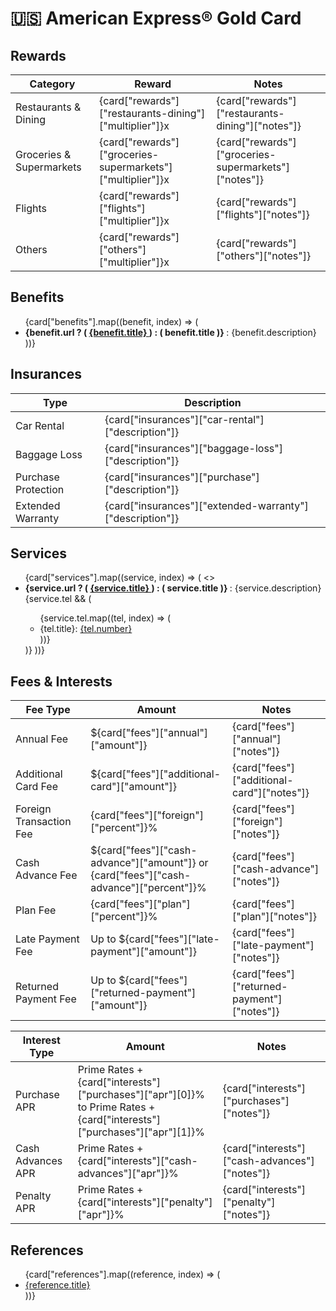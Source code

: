 # 🇺🇸 American Express® Gold Card



## Rewards

| Category                 | Reward                                                     | Notes                                                |
| ------------------------ | ---------------------------------------------------------- | ---------------------------------------------------- |
| Restaurants & Dining     | {card["rewards"]["restaurants-dining"]["multiplier"]}x     | {card["rewards"]["restaurants-dining"]["notes"]}     |
| Groceries & Supermarkets | {card["rewards"]["groceries-supermarkets"]["multiplier"]}x | {card["rewards"]["groceries-supermarkets"]["notes"]} |
| Flights                  | {card["rewards"]["flights"]["multiplier"]}x                | {card["rewards"]["flights"]["notes"]}                |
| Others                   | {card["rewards"]["others"]["multiplier"]}x                 | {card["rewards"]["others"]["notes"]}                 |

## Benefits

<ul>
  {card["benefits"].map((benefit, index) => (
    <li key={index}>
      <b>
        {benefit.url ? (
          <a href={benefit.url} target="_blank" rel="noopener noreferrer">
            {benefit.title}
          </a>
        ) : (
          benefit.title
        )}
      </b>
      : {benefit.description}
    </li>
  ))}
</ul>

## Insurances

| Type                | Description                                              |
| ------------------- | -------------------------------------------------------- |
| Car Rental          | {card["insurances"]["car-rental"]["description"]}        |
| Baggage Loss        | {card["insurances"]["baggage-loss"]["description"]}      |
| Purchase Protection | {card["insurances"]["purchase"]["description"]}          |
| Extended Warranty   | {card["insurances"]["extended-warranty"]["description"]} |

## Services

<ul>
  {card["services"].map((service, index) => (
    <>
      <li key={index}>
        <b>
          {service.url ? (
            <a href={service.url} target="_blank" rel="noopener noreferrer">
              {service.title}
            </a>
          ) : (
            service.title
          )}
        </b>
        : {service.description}
      </li>
      {service.tel && (
        <ul>
          {service.tel.map((tel, index) => (
            <li key={index}>
              {tel.title}: <a href={`tel:+${tel.number}`}>{tel.number}</a>
            </li>
          ))}
        </ul>
      )}
    </>
  ))}
</ul>

## Fees & Interests

| Fee Type                | Amount                                                                                  | Notes                                       |
| ----------------------- | --------------------------------------------------------------------------------------- | ------------------------------------------- |
| Annual Fee              | ${card["fees"]["annual"]["amount"]}                                                     | {card["fees"]["annual"]["notes"]}           |
| Additional Card Fee     | ${card["fees"]["additional-card"]["amount"]}                                            | {card["fees"]["additional-card"]["notes"]}  |
| Foreign Transaction Fee | {card["fees"]["foreign"]["percent"]}%                                                   | {card["fees"]["foreign"]["notes"]}          |
| Cash Advance Fee        | ${card["fees"]["cash-advance"]["amount"]} or {card["fees"]["cash-advance"]["percent"]}% | {card["fees"]["cash-advance"]["notes"]}     |
| Plan Fee                | {card["fees"]["plan"]["percent"]}%                                                      | {card["fees"]["plan"]["notes"]}             |
| Late Payment Fee        | Up to ${card["fees"]["late-payment"]["amount"]}                                         | {card["fees"]["late-payment"]["notes"]}     |
| Returned Payment Fee    | Up to ${card["fees"]["returned-payment"]["amount"]}                                     | {card["fees"]["returned-payment"]["notes"]} |

| Interest Type     | Amount                                                                                                                 | Notes                                         |
| ----------------- | ---------------------------------------------------------------------------------------------------------------------- | --------------------------------------------- |
| Purchase APR      | Prime Rates + {card["interests"]["purchases"]["apr"][0]}% to Prime Rates + {card["interests"]["purchases"]["apr"][1]}% | {card["interests"]["purchases"]["notes"]}     |
| Cash Advances APR | Prime Rates + {card["interests"]["cash-advances"]["apr"]}%                                                             | {card["interests"]["cash-advances"]["notes"]} |
| Penalty APR       | Prime Rates + {card["interests"]["penalty"]["apr"]}%                                                                   | {card["interests"]["penalty"]["notes"]}       |

## References

<ul>
  {card["references"].map((reference, index) => (
    <li key={index}>
      <a href={reference.url} target="_blank" rel="noopener noreferrer">
        {reference.title}
      </a>
    </li>
  ))}
</ul>
